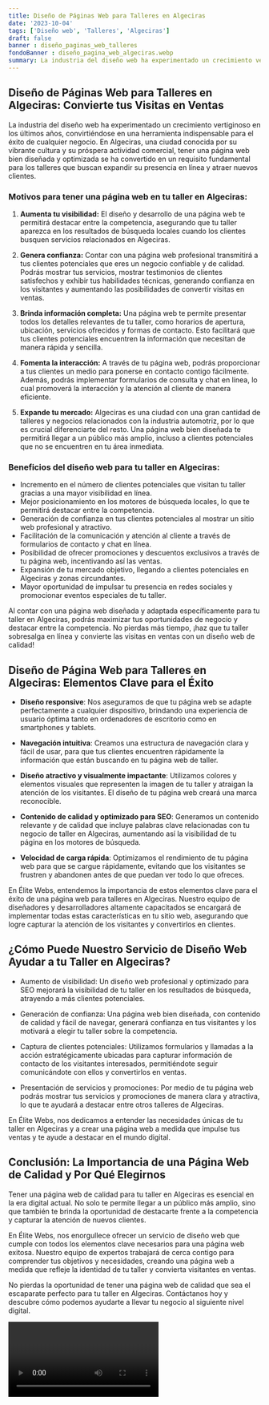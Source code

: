 ```yaml
---
title: Diseño de Páginas Web para Talleres en Algeciras
date: '2023-10-04'
tags: ['Diseño web', 'Talleres', 'Algeciras']
draft: false
banner : diseño_paginas_web_talleres
fondoBanner : diseño_pagina_web_algeciras.webp
summary: La industria del diseño web ha experimentado un crecimiento vertiginoso en los últimos años, convirtiéndose en una herramienta indispensable para el éxito de cualquier negocio. En Algeciras, una ciudad conocida por su vibrante cultura y su próspera actividad comercial, tener una página web bien diseñada y optimizada se ha convertido en un requisito fundamental para los talleres que buscan expandir su presencia en línea y atraer nuevos clientes.
---
```


## Diseño de Páginas Web para Talleres en Algeciras: Convierte tus Visitas en Ventas

La industria del diseño web ha experimentado un crecimiento vertiginoso en los últimos años, convirtiéndose en una herramienta indispensable para el éxito de cualquier negocio. En Algeciras, una ciudad conocida por su vibrante cultura y su próspera actividad comercial, tener una página web bien diseñada y optimizada se ha convertido en un requisito fundamental para los talleres que buscan expandir su presencia en línea y atraer nuevos clientes.

### Motivos para tener una página web en tu taller en Algeciras:

1. **Aumenta tu visibilidad:** El diseño y desarrollo de una página web te permitirá destacar entre la competencia, asegurando que tu taller aparezca en los resultados de búsqueda locales cuando los clientes busquen servicios relacionados en Algeciras.

2. **Genera confianza:** Contar con una página web profesional transmitirá a tus clientes potenciales que eres un negocio confiable y de calidad. Podrás mostrar tus servicios, mostrar testimonios de clientes satisfechos y exhibir tus habilidades técnicas, generando confianza en los visitantes y aumentando las posibilidades de convertir visitas en ventas.

3. **Brinda información completa:** Una página web te permite presentar todos los detalles relevantes de tu taller, como horarios de apertura, ubicación, servicios ofrecidos y formas de contacto. Esto facilitará que tus clientes potenciales encuentren la información que necesitan de manera rápida y sencilla.

4. **Fomenta la interacción:** A través de tu página web, podrás proporcionar a tus clientes un medio para ponerse en contacto contigo fácilmente. Además, podrás implementar formularios de consulta y chat en línea, lo cual promoverá la interacción y la atención al cliente de manera eficiente.

5. **Expande tu mercado:** Algeciras es una ciudad con una gran cantidad de talleres y negocios relacionados con la industria automotriz, por lo que es crucial diferenciarte del resto. Una página web bien diseñada te permitirá llegar a un público más amplio, incluso a clientes potenciales que no se encuentren en tu área inmediata.

### Beneficios del diseño web para tu taller en Algeciras:

- Incremento en el número de clientes potenciales que visitan tu taller gracias a una mayor visibilidad en línea.
- Mejor posicionamiento en los motores de búsqueda locales, lo que te permitirá destacar entre la competencia.
- Generación de confianza en tus clientes potenciales al mostrar un sitio web profesional y atractivo.
- Facilitación de la comunicación y atención al cliente a través de formularios de contacto y chat en línea.
- Posibilidad de ofrecer promociones y descuentos exclusivos a través de tu página web, incentivando así las ventas.
- Expansión de tu mercado objetivo, llegando a clientes potenciales en Algeciras y zonas circundantes.
- Mayor oportunidad de impulsar tu presencia en redes sociales y promocionar eventos especiales de tu taller.

Al contar con una página web diseñada y adaptada específicamente para tu taller en Algeciras, podrás maximizar tus oportunidades de negocio y destacar entre la competencia. No pierdas más tiempo, ¡haz que tu taller sobresalga en línea y convierte las visitas en ventas con un diseño web de calidad!

<GifSeo />

<Cta />

## Diseño de Página Web para Talleres en Algeciras: Elementos Clave para el Éxito

- **Diseño responsive**: Nos aseguramos de que tu página web se adapte perfectamente a cualquier dispositivo, brindando una experiencia de usuario óptima tanto en ordenadores de escritorio como en smartphones y tablets.

- **Navegación intuitiva**: Creamos una estructura de navegación clara y fácil de usar, para que tus clientes encuentren rápidamente la información que están buscando en tu página web de taller.

- **Diseño atractivo y visualmente impactante**: Utilizamos colores y elementos visuales que representen la imagen de tu taller y atraigan la atención de los visitantes. El diseño de tu página web creará una marca reconocible.

- **Contenido de calidad y optimizado para SEO**: Generamos un contenido relevante y de calidad que incluye palabras clave relacionadas con tu negocio de taller en Algeciras, aumentando así la visibilidad de tu página en los motores de búsqueda.

- **Velocidad de carga rápida**: Optimizamos el rendimiento de tu página web para que se cargue rápidamente, evitando que los visitantes se frustren y abandonen antes de que puedan ver todo lo que ofreces.

En Élite Webs, entendemos la importancia de estos elementos clave para el éxito de una página web para talleres en Algeciras. Nuestro equipo de diseñadores y desarrolladores altamente capacitados se encargará de implementar todas estas características en tu sitio web, asegurando que logre capturar la atención de los visitantes y convertirlos en clientes.

## ¿Cómo Puede Nuestro Servicio de Diseño Web Ayudar a tu Taller en Algeciras?

- Aumento de visibilidad: Un diseño web profesional y optimizado para SEO mejorará la visibilidad de tu taller en los resultados de búsqueda, atrayendo a más clientes potenciales.

- Generación de confianza: Una página web bien diseñada, con contenido de calidad y fácil de navegar, generará confianza en tus visitantes y los motivará a elegir tu taller sobre la competencia.

- Captura de clientes potenciales: Utilizamos formularios y llamadas a la acción estratégicamente ubicadas para capturar información de contacto de los visitantes interesados, permitiéndote seguir comunicándote con ellos y convertirlos en ventas.

- Presentación de servicios y promociones: Por medio de tu página web podrás mostrar tus servicios y promociones de manera clara y atractiva, lo que te ayudará a destacar entre otros talleres de Algeciras.

En Élite Webs, nos dedicamos a entender las necesidades únicas de tu taller en Algeciras y a crear una página web a medida que impulse tus ventas y te ayude a destacar en el mundo digital.

## Conclusión: La Importancia de una Página Web de Calidad y Por Qué Elegirnos

Tener una página web de calidad para tu taller en Algeciras es esencial en la era digital actual. No solo te permite llegar a un público más amplio, sino que también te brinda la oportunidad de destacarte frente a la competencia y capturar la atención de nuevos clientes.

En Élite Webs, nos enorgullece ofrecer un servicio de diseño web que cumple con todos los elementos clave necesarios para una página web exitosa. Nuestro equipo de expertos trabajará de cerca contigo para comprender tus objetivos y necesidades, creando una página web a medida que refleje la identidad de tu taller y convierta visitantes en ventas.

No pierdas la oportunidad de tener una página web de calidad que sea el escaparate perfecto para tu taller en Algeciras. Contáctanos hoy y descubre cómo podemos ayudarte a llevar tu negocio al siguiente nivel digital.

<Video />

<CtaBot job='Talleres' city='Algeciras'/>

<Gmaps query='Algeciras+españa+maps' />